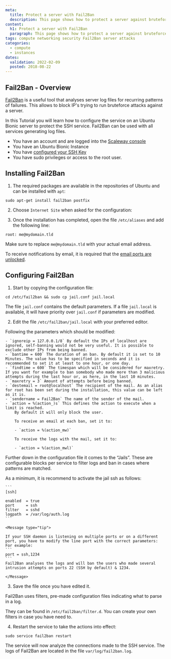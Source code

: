 ```yaml
---
meta:
  title: Protect a server with Fail2Ban
  description: This page shows how to protect a server against bruteforce attacks with Fail2Ban
content:
  h1: Protect a server with Fail2Ban
  paragraph: This page shows how to protect a server against bruteforce attacks with Fail2Ban
tags: compute networking security Fail2Ban server attacks
categories:
  - compute
  - instances
dates:
  validation: 2022-02-09
  posted: 2018-08-22
---
```


## Fail2Ban - Overview

[Fail2Ban](https://www.fail2ban.org/) is a useful tool that analyses server log files for recurring patterns of failures. This allows to block IP's trying to run bruteforce attacks against a server.

In this Tutorial you will learn how to configure the service on an Ubuntu Bionic server to protect the SSH service. Fail2Ban can be used with all services generating log files.

<Message type="requirement">

- You have an account and are logged into the [Scaleway console](https://console.scaleway.com)
- You have an Ubuntu Bionic Instance
- You have [configured your SSH Key](/console/my-project/how-to/create-ssh-key/)
- You have sudo privileges or access to the root user.

</Message>

## Installing Fail2Ban

1. The required packages are available in the repositories of Ubuntu and can be installed with `apt`:

  ```
  sudo apt-get install fail2ban postfix
  ```

2. Choose `Internet Site` when asked for the configuration:

  <Lightbox src="scaleway-postfix-install.webp" alt="" />

3. Once the installation has completed, open the file `/etc/aliases` and add the following line:

  ```
  root: me@mydomain.tld
  ```

  Make sure to replace `me@mydomain.tld` with your actual email address.

  <Message type="tip">

  To receive notifications by email, it is required that the [email ports are unlocked](/console/my-account/how-to/send-emails-from-your-instance/).

  </Message>

## Configuring Fail2Ban

1. Start by copying the configuration file:

  ```
  cd /etc/fail2ban && sudo cp jail.conf jail.local
  ```

  The file `jail.conf` contains the default parameters. If a file `jail.local` is available, it will have priority over `jail.conf` if parameters are modified.

2. Edit the file `/etc/fail2ban/jail.local` with your preferred editor.

  Following the parameters which should be modified:

    - `ignoreip = 127.0.0.1/8` By default the IPs of localhost are ignored, self-banning would not be very useful. It is possible to exclude other IPs from being banned.
    - `bantime = 600` The duration of an ban. By default it is set to 10 Minutes. The value has to be specified in seconds and it is recommended to set it at least to one hour, or one day.
    - `findtime = 600` The timespan which will be considered for maxretry. If you want for example to ban somebody who made more than 3 malicious attempts during the last hour or, as here, in the last 10 minutes.
    - `maxretry = 3` Amount of attempts before being banned.
    - `destemail = root@localhost` The recipient of the mail. As an alias for root has been set during the installation, this value can be left as it is.
    - `sendername = Fail2Ban` The name of the sender of the mail.
    - `action = %(action_)s` This defines the action to execute when a limit is reached.
        By default it will only block the user.

        To receive an email at each ban, set it to:

        - `action = %(action_mw)`

        To receive the logs with the mail, set it to:

        - `action = %(action_mwl)`

  Further down in the configuration file it comes to the “Jails”. These are configurable blocks per service to filter logs and ban in cases where patterns are matched.

  As a minimum, it is recommend to activate the jail ssh as follows:

    ```
    [ssh]

    enabled  = true
    port     = ssh
    filter   = sshd
    logpath  = /var/log/auth.log
    ```

    <Message type="tip">

    If your SSH daemon is listening on multiple ports or on a different port, you have to modify the line port with the correct parameters:
    For example:
    ```
    port = ssh,1234
    ```
    Fail2Ban analyses the logs and will ban the users who made several intrusion attempts on ports 22 (SSH by default) & 1234.

    </Message>

3. Save the file once you have edited it.

  Fail2Ban uses filters, pre-made configuration files indicating what to parse in a log.

  They can be found in `/etc/fail2ban/filter.d`.
  You can create your own filters in case you have need to.

4. Restart the service to take the actions into effect:

```
sudo service fail2ban restart
```

The service will now analyze the connections made to the SSH service. The logs of Fail2Ban are located in the file `var/log/fail2ban.log`.
